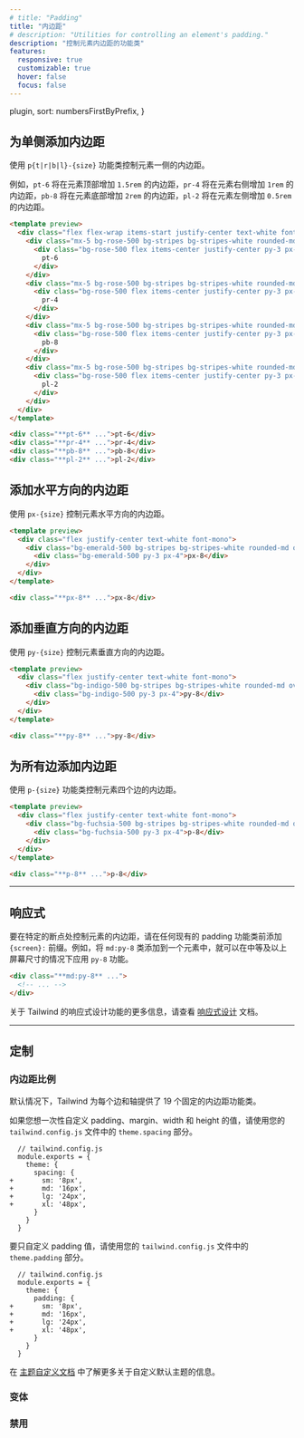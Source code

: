 ```yaml
---
# title: "Padding"
title: "内边距"
# description: "Utilities for controlling an element's padding."
description: "控制元素内边距的功能类"
features:
  responsive: true
  customizable: true
  hover: false
  focus: false
---
```



  plugin,
  sort: numbersFirstByPrefix,
}

<!-- ## Add padding to a single side -->
## 为单侧添加内边距

<!-- Control the padding on one side of an element using the `p{t|r|b|l}-{size}` utilities. -->
使用 `p{t|r|b|l}-{size}` 功能类控制元素一侧的内边距。

<!-- For example, `pt-6` would add `1.5rem` of padding to the top of an element, `pr-4` would add `1rem` of padding to the right of an element, `pb-8` would add `2rem` of padding to the bottom of an element, and `pl-2` would add `0.5rem` of padding to the left of an element. -->
例如，`pt-6` 将在元素顶部增加 `1.5rem` 的内边距，`pr-4` 将在元素右侧增加 `1rem` 的内边距，`pb-8`  将在元素底部增加 `2rem` 的内边距，`pl-2` 将在元素左侧增加 `0.5rem`的内边距。

```html rose
<template preview>
  <div class="flex flex-wrap items-start justify-center text-white font-mono -mx-5">
    <div class="mx-5 bg-rose-500 bg-stripes bg-stripes-white rounded-md overflow-hidden pt-6">
      <div class="bg-rose-500 flex items-center justify-center py-3 px-4">
        pt-6
      </div>
    </div>
    <div class="mx-5 bg-rose-500 bg-stripes bg-stripes-white rounded-md overflow-hidden pr-4 mt-6">
      <div class="bg-rose-500 flex items-center justify-center py-3 px-4">
        pr-4
      </div>
    </div>
    <div class="mx-5 bg-rose-500 bg-stripes bg-stripes-white rounded-md overflow-hidden pb-8 mt-6">
      <div class="bg-rose-500 flex items-center justify-center py-3 px-4">
        pb-8
      </div>
    </div>
    <div class="mx-5 bg-rose-500 bg-stripes bg-stripes-white rounded-md overflow-hidden pl-2 mt-6">
      <div class="bg-rose-500 flex items-center justify-center py-3 px-4">
        pl-2
      </div>
    </div>
  </div>
</template>

<div class="**pt-6** ...">pt-6</div>
<div class="**pr-4** ...">pr-4</div>
<div class="**pb-8** ...">pb-8</div>
<div class="**pl-2** ...">pl-2</div>
```

<!-- ## Add horizontal padding -->
## 添加水平方向的内边距

<!-- Control the horizontal padding of an element using the `px-{size}` utilities. -->
使用 `px-{size}` 控制元素水平方向的内边距。

```html emerald
<template preview>
  <div class="flex justify-center text-white font-mono">
    <div class="bg-emerald-500 bg-stripes bg-stripes-white rounded-md overflow-hidden px-8">
      <div class="bg-emerald-500 py-3 px-4">px-8</div>
    </div>
  </div>
</template>

<div class="**px-8** ...">px-8</div>
```

<!-- ## Add vertical padding -->
## 添加垂直方向的内边距

<!-- Control the vertical padding of an element using the `py-{size}` utilities. -->
使用 `py-{size}` 控制元素垂直方向的内边距。

```html indigo
<template preview>
  <div class="flex justify-center text-white font-mono">
    <div class="bg-indigo-500 bg-stripes bg-stripes-white rounded-md overflow-hidden py-8">
      <div class="bg-indigo-500 py-3 px-4">py-8</div>
    </div>
  </div>
</template>

<div class="**py-8** ...">py-8</div>
```

<!-- ## Add padding to all sides -->
## 为所有边添加内边距

<!-- Control the padding on all sides of an element using the `p-{size}` utilities. -->
使用 `p-{size}` 功能类控制元素四个边的内边距。

```html fuchsia
<template preview>
  <div class="flex justify-center text-white font-mono">
    <div class="bg-fuchsia-500 bg-stripes bg-stripes-white rounded-md overflow-hidden p-8">
      <div class="bg-fuchsia-500 py-3 px-4">p-8</div>
    </div>
  </div>
</template>

<div class="**p-8** ...">p-8</div>
```

---

<!-- ## Responsive -->
## 响应式

<!-- To control the padding of an element at a specific breakpoint, add a `{screen}:` prefix to any existing padding utility. For example, adding the class `md:py-8` to an element would apply the `py-8` utility at medium screen sizes and above. -->
要在特定的断点处控制元素的内边距，请在任何现有的 padding 功能类前添加 `{screen}:` 前缀。例如，将 `md:py-8` 类添加到一个元素中，就可以在中等及以上屏幕尺寸的情况下应用 `py-8` 功能。

```html
<div class="**md:py-8** ...">
  <!-- ... -->
</div>
```

<!-- For more information about Tailwind's responsive design features, check out the [Responsive Design](/docs/responsive-design) documentation. -->
关于 Tailwind 的响应式设计功能的更多信息，请查看 [响应式设计](/docs/responsive-design) 文档。

---

## 定制

<!-- ### Padding scale -->
### 内边距比例

<!-- By default Tailwind provides 19 fixed padding utilities for each side and axis. -->
默认情况下，Tailwind 为每个边和轴提供了 19 个固定的内边距功能类。

<!-- If you'd like to customize these values for padding, margin, width, and height all at once, use the `theme.spacing` section of your `tailwind.config.js` file. -->
如果您想一次性自定义 padding、margin、width 和 height 的值，请使用您的 `tailwind.config.js` 文件中的 `theme.spacing` 部分。

```diff-js
  // tailwind.config.js
  module.exports = {
    theme: {
      spacing: {
+       sm: '8px',
+       md: '16px',
+       lg: '24px',
+       xl: '48px',
      }
    }
  }
```

<!-- To customize only the padding values, use the `theme.padding` section of your `tailwind.config.js` file. -->
要只自定义 padding 值，请使用您的 `tailwind.config.js` 文件中的 `theme.padding` 部分。

```diff-js
  // tailwind.config.js
  module.exports = {
    theme: {
      padding: {
+       sm: '8px',
+       md: '16px',
+       lg: '24px',
+       xl: '48px',
      }
    }
  }
```

<!-- Learn more about customizing the default theme in the [theme customization documentation](/docs/theme#customizing-the-default-theme). -->
在 [主题自定义文档](/docs/theme#customizing-the-default-theme) 中了解更多关于自定义默认主题的信息。

### 变体

<Variants plugin="padding" />

### 禁用

<Disabling plugin="padding" />
